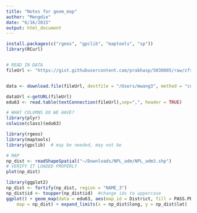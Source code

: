 ```yaml
---
title: "Notes for geom_map"
author: "Mengdie"
date: "6/16/2015"
output: html_document
---
```


```r
install.packages(c("rgeos", "gpclib", "maptools", "sp"))
library(RCurl)


# READ IN DATA
fileUrl <- "https://gist.githubusercontent.com/prabhasp/5030005/raw/zfstat-063%20reformatted.csv"


data <- download.file(fileUrl, destfile = "/Users/mwang3", method = "curl")

dataUrl <-getURL(fileUrl)
edu63 <- read.table(textConnection(fileUrl),sep=",", header = TRUE)

# WHAT COLUMNS DO WE HAVE?
library(plyr)
colwise(class)(edu63)

library(rgeos)
library(maptools)
library(gpclib)  # may be needed, may not be

# MAP
np_dist <- readShapeSpatial("~/Downloads/NPL_adm/NPL_adm3.shp")
# VERIFY IT LOADED PROPERLY
plot(np_dist)

library(ggplot2)
np_dist <- fortify(np_dist, region = "NAME_3")
np_dist$id <- toupper(np_dist$id)  #change ids to uppercase
ggplot() + geom_map(data = edu63, aes(map_id = District, fill = PASS.PERCENT), 
    map = np_dist) + expand_limits(x = np_dist$long, y = np_dist$lat)

```